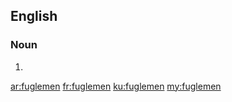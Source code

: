 ==English==

===Noun===
{{head|en}}

# {{plural of|fugleman}}

[[ar:fuglemen]]
[[fr:fuglemen]]
[[ku:fuglemen]]
[[my:fuglemen]]